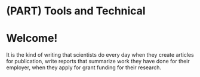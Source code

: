 # (PART) Tools and Technical {-}
# Welcome! {-}
It is the kind of writing that scientists do every day when they create articles for publication, write reports that summarize work they have done for their employer, when they apply for grant funding for their research.

